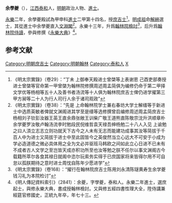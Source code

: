 '''余學夔'''（{{bd|1372年||1444年}}），[[江西|江西]][[泰和|泰和]]人，[[明朝|明朝]]政治人物、[[進士|進士]]。

[[永乐_(明朝)|永樂]]二年，余學夔殿試為甲申科[[進士|進士]]二甲第十四名，授[[庶吉士|庶吉士]]<ref>《明太宗實錄》（卷29）：“丁未  上御奉天殿进士曾棨等上表谢恩  己酉吏部奏授进士曾棨等官命第一甲曾棨为翰林院修撰周述周孟简俱为编修仍命于第二甲择文学优等杨相等五十人及善书者汤流等十人俱为翰林院庶吉士俾仍进学擢第三甲方昶等二十人为行人司行人余于诸司观政”</ref>。[[明成祖|明成祖]]命[[解縉|解縉]]選士，其從進士中余學夔直入[[文淵閣|文淵閣]]<ref>《明太宗實錄》（卷38）：“先是  上命翰林院学士兼右春坊大学士解缙等于新进士中选质英敏者俾就文渊阁进其学至是缙等选修撰曾启编修周述周孟简庶吉士杨相刘子钦彭汝器王英王直余鼎张敞王训柴广敬王道熊直陈敬宗沈升洪顺章朴余学夔罗汝敬卢翰汤流李时勉段民倪维哲袁天禄吾绅杨勉二十八人入见  上谕勉之曰人湏立志志立则功就天下古今之人未有无志而能建功成事其汝等简拔于千百人中为进士又简拔于进士中至此固皆今之英俊然当立心远大不可安于小成为学必造道德之微必具体用之全为文必并驱班马韩欧之间如此立心日进不已未有不成者古人文学之至岂皆天成亦积功所至也汝等勉之朕不任尔以事文渊阁古今载籍所萃尔各食其禄日就阁中恣尔玩索务实得于已庶国家将来皆得尔用不可自怠以孤朕期待之意时进士周忱自陈年少愿进学”</ref>。永樂十三年，升爲[[翰林院|翰林院]][[檢討|檢討]]<ref>《明太宗實錄》（卷168）：“擢行在翰林院庶吉士陈用刘永清陈璲黄寿生余学夔钱习礼为本院检讨”</ref>，后升爲[[翰林院|翰林院]][[侍讀|侍讀]]，參與修撰《[[永樂大典|永樂大典]]》<ref>《明人傳記資料索引》（2841）：余夔，字學夔，泰和人。永樂二年進士，選庶起士，與修永樂大典，書成授翰林檢討。又與修五經四書性理大全，陞侍講兼經筵官修國史，正統九年卒，年七十三。</ref>。

==参考文献==
{{Reflist}}

{{明朝人物小作品}}
{{永樂二年甲申科殿試金榜}}

{{DEFAULTSORT:Yu余}}
[[Category:明朝庶吉士|Category:明朝庶吉士]]
[[Category:明朝翰林|Category:明朝翰林]]
[[Category:泰和人|Category:泰和人]]
[[Category:余姓|X]]